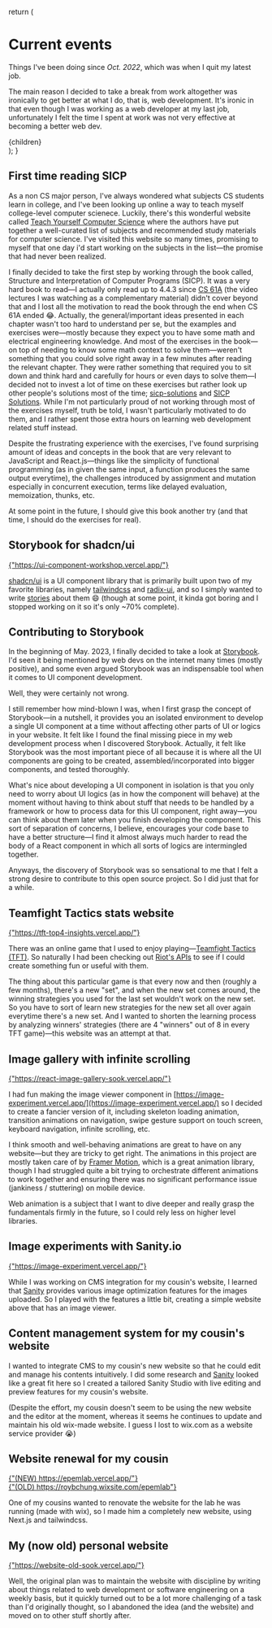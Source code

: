 
  return (
    <div className="prose dark:prose-invert max-w-none">
      <h1 className="text-4xl font-bold tracking-tight text-zinc-800 dark:text-zinc-100 md:text-5xl">
        <div>Current events</div>
      </h1>
      <p className="mt-6 text-base text-zinc-600 dark:text-zinc-400">
        Things I've been doing since <em>Oct. 2022</em>, which was when I quit
        my latest job.
      </p>
      <p className="mt-6 text-base text-zinc-600 dark:text-zinc-400">
        The main reason I decided to take a break from work altogether was
        ironically to get better at what I do, that is, web development. It's
        ironic in that even though I was working as a web developer at my last
        job, unfortunately I felt the time I spent at work was not very
        effective at becoming a better web dev.
      </p>
      <WithRuler className="mt-12">{children}</WithRuler>
    </div>
  );
}

<Event date="2023-09">

## First time reading SICP

<div className="shadow-md shadow-zinc-200/70 dark:shadow-zinc-950/50 not-prose">
  <ImageGalleryInline
    imageUrls={["/sicp-1.png", "/sicp-2.png", "/sicp-3.png"]}
  />
</div>

As a non CS major person, I've always wondered what subjects CS students learn in college, and I've been looking up online a way to teach myself college-level computer scienece. Luckily, there's this wonderful website called [Teach Yourself Computer Science](https://teachyourselfcs.com/) where the authors have put together a well-curated list of subjects and recommended study materials for computer science. I've visited this website so many times, promising to myself that one day i'd start working on the subjects in the list&mdash;the promise that had never been realized.

I finally decided to take the first step by working through the book called, Structure and Interpretation of Computer Programs (SICP). It was a very hard book to read&mdash;I actually only read up to 4.4.3 since [CS 61A](https://archive.org/details/ucberkeley-webcast-PL3E89002AA9B9879E?sort=title) (the video lectures I was watching as a complementary material) didn't cover beyond that and I lost all the motivation to read the book through the end when CS 61A ended 😂. Actually, the general/important ideas presented in each chapter wasn't too hard to understand per se, but the examples and exercises were&mdash;mostly because they expect you to have some math and electrical engineering knowledge. And most of the exercises in the book&mdash;on top of needing to know some math context to solve them&mdash;weren't something that you could solve right away in a few minutes after reading the relevant chapter. They were rather something that required you to sit down and think hard and carefully for hours or even days to solve them&mdash;I decided not to invest a lot of time on these exercises but rather look up other people's solutions most of the time; [sicp-solutions](http://community.schemewiki.org/?sicp-solutions) and [SICP Solutions](https://sicp-solutions.net/). While I'm not particularly proud of not working through most of the exercises myself, truth be told, I wasn't particularly motivated to do them, and I rather spent those extra hours on learning web development related stuff instead.

Despite the frustrating experience with the exercises, I've found surprising amount of ideas and concepts in the book that are very relevant to JavaScript and React.js&mdash;things like the simplicity of functional programming (as in given the same input, a function produces the same output everytime), the challenges introduced by assignment and mutation especially in concurrent execution, terms like delayed evaluation, memoization, thunks, etc.

At some point in the future, I should give this book another try (and that time, I should do the exercises for real).

</Event>

<Event date="2023-07">

## Storybook for shadcn/ui

<div className="shadow-md shadow-zinc-200/70 dark:shadow-zinc-950/50 not-prose">
  <ImageGalleryInline imageUrls={["/shadcn-1.png", "/shadcn-2.png"]}>
    <a
      href="https://ui-component-workshop.vercel.app/"
      target="_blank"
      className="text-primary-dark"
    >
      {"https://ui-component-workshop.vercel.app/"}
    </a>
  </ImageGalleryInline>
</div>

[shadcn/ui](https://ui.shadcn.com/) is a UI component library that is primarily built upon two of my favorite libraries,
namely [tailwindcss](https://tailwindcss.com/) and [radix-ui](https://www.radix-ui.com/primitives), and so I simply wanted to write [stories](https://storybook.js.org/docs/react/writing-stories/introduction) about them 😄 (though at some point, it kinda got boring and I stopped working on it so it's only ~70% complete).

</Event>

<Event date="2023-05">

## Contributing to Storybook

<div className="shadow-md shadow-zinc-200/70 dark:shadow-zinc-950/50 not-prose">
  <ImageGalleryInline
    imageUrls={[
      "/storybook-1.png",
      "/storybook-2.png",
      "/storybook-3.png",
      "/storybook-5.png",
      "/storybook-4.png",
    ]}
  />
</div>

In the beginning of May. 2023, I finally decided to take a look at [Storybook](https://storybook.js.org/docs/react/get-started/why-storybook). I'd seen it being mentioned by web devs on the internet many times (mostly positive), and some even argued Storybook was an indispensable tool when it comes to UI component development.

Well, they were certainly not wrong.

I still remember how mind-blown I was, when I first grasp the concept of Storybook&mdash;in a nutshell, it provides you an isolated environment to develop a single UI component at a time without affecting other parts of UI or logics in your website. It felt like I found the final missing piece in my web development process when I discovered Storybook. Actually, it felt like Storybook was the most important piece of all because it is where all the UI components are going to be created, assembled/incorporated into bigger components, and tested thoroughly.

What's nice about developing a UI component in isolation is that you only need to worry about UI logics (as in how the component will behave) at the moment without having to think about stuff that needs to be handled by a framework or how to process data for this UI component, right away&mdash;you can think about them later when you finish developing the component. This sort of separation of concerns, I believe, encourages your code base to have a better structure&mdash;I find it almost always much harder to read the body of a React component in which all sorts of logics are intermingled together.

Anyways, the discovery of Storybook was so sensational to me that I felt a strong desire to contribute to this open source project. So I did just that for a while.

</Event>

<Event date="2023-04">

## Teamfight Tactics stats website

<div className="shadow-md shadow-zinc-200/70 dark:shadow-zinc-950/50 not-prose">
  <ImageGalleryInline imageUrls={["/tft-top4-1.png", "/tft-top4-2.png"]}>
    <a
      href="https://tft-top4-insights.vercel.app/"
      target="_blank"
      className="text-primary-dark"
    >
      {"https://tft-top4-insights.vercel.app/"}
    </a>
  </ImageGalleryInline>
</div>

There was an online game that I used to enjoy playing&mdash;[Teamfight Tactics (TFT)](https://teamfighttactics.leagueoflegends.com/en-us/). So naturally I had been checking out [Riot's APIs](https://developer.riotgames.com/apis) to see if I could create something fun or useful with them.

The thing about this particular game is that every now and then (roughly a few months), there's a new "set", and when the new set comes around, the winning strategies you used for the last set wouldn't work on the new set. So you have to sort of learn new strategies for the new set all over again everytime there's a new set. And I wanted to shorten the learning process by analyzing winners' strategies (there are 4 "winners" out of 8 in every TFT game)&mdash;this website was an attempt at that.

</Event>

<Event date="2023-03">

## Image gallery with infinite scrolling

<div className="shadow-md shadow-zinc-200/70 dark:shadow-zinc-950/50 not-prose">
  <ImageGalleryInline
    imageUrls={[
      "/image-gallery-infinite-1.png",
      "/image-gallery-infinite-2.png",
      "/image-gallery-infinite-3.png",
    ]}
  >
    <a
      href="https://react-image-gallery-sook.vercel.app/"
      target="_blank"
      className="text-primary-dark"
    >
      {"https://react-image-gallery-sook.vercel.app/"}
    </a>
  </ImageGalleryInline>
</div>

I had fun making the image viewer component in [https://image-experiment.vercel.app/](https://image-experiment.vercel.app/) so I decided to create a fancier version of it, including skeleton loading animation, transition animations on navigation, swipe gesture support on touch screen, keyboard navigation, infinite scrolling, etc.

I think smooth and well-behaving animations are great to have on any website&mdash;but they are tricky to get right. The animations in this project are mostly taken care of by [Framer Motion](https://www.framer.com/motion/introduction/), which is a great animation library, though I had struggled quite a bit trying to orchestrate different animations to work together and ensuring there was no significant performance issue (jankiness / stuttering) on mobile device.

Web animation is a subject that I want to dive deeper and really grasp the fundamentals firmly in the future, so I could rely less on higher level libraries.

</Event>

<Event date="2023-02">

## Image experiments with Sanity.io

<div className="shadow-md shadow-zinc-200/70 dark:shadow-zinc-950/50 not-prose">
  <ImageGalleryInline
    imageUrls={[
      "/image-experiment-1.png",
      "/image-experiment-5.png",
      "/image-experiment-2.png",
      "/image-experiment-3.png",
      "/image-experiment-4.png",
    ]}
  >
    <a
      href="https://image-experiment.vercel.app/"
      target="_blank"
      className="text-primary-dark"
    >
      {"https://image-experiment.vercel.app/"}
    </a>
  </ImageGalleryInline>
</div>

While I was working on CMS integration for my cousin's website, I learned that [Sanity](https://www.sanity.io/) provides various image optimization features for the images uploaded. So I played with the features a little bit, creating a simple website above that has an image viewer.

</Event>

<Event date="2023-01">

## Content management system for my cousin's website

<div className="shadow-md shadow-zinc-200/70 dark:shadow-zinc-950/50 not-prose">
  <ImageGalleryInline
    imageUrls={[
      "/epem-cms-1.png",
      "/epem-cms-2.png",
      "/epem-cms-3.png",
      "/epem-cms-4.png",
      "/epem-cms-5.png",
      "/epem-cms-6.png",
      "/epem-cms-7.png",
    ]}
  />
</div>

I wanted to integrate CMS to my cousin's new website so that he could edit and manage his contents intuitively. I did some research and [Sanity](https://www.sanity.io/) looked like a great fit here so I created a tailored Sanity Studio with live editing and preview features for my cousin's website.

(Despite the effort, my cousin doesn't seem to be using the new website and the editor at the moment, whereas it seems he continues to update and maintain his old wix-made website. I guess I lost to wix.com as a website service provider 😭)

</Event>

<Event date="2022-12">

## Website renewal for my cousin

<div className="space-y-5">
<div className="shadow-md shadow-zinc-200/70 dark:shadow-zinc-950/50 not-prose">
  <a href="https://epemlab.vercel.app/" target="_blank">
    <Picture.Root aspectRatio={2.05}>
      <Picture.Figure className="">
        <Picture.Skeleton />
        <Picture.Img
          loading="lazy"
          src="/cousin-website-renewal.png"
          className=""
        />
      </Picture.Figure>
      <figcaption className="text-2xs w-full text-center p-1 text-primary dark:text-primary-dark">
        {"(NEW) https://epemlab.vercel.app/"}
      </figcaption>
    </Picture.Root>
  </a>
</div>

<div className="shadow-md shadow-zinc-200/70 dark:shadow-zinc-950/50 not-prose">
  <a href="https://roybchung.wixsite.com/epemlab" target="_blank">
    <Picture.Root aspectRatio={2.05}>
      <Picture.Figure className="">
        <Picture.Skeleton />
        <Picture.Img loading="lazy" src="/epem-wix.png" className="" />
      </Picture.Figure>
      <figcaption className="text-2xs w-full text-center p-1 text-primary dark:text-primary-dark">
        {"(OLD) https://roybchung.wixsite.com/epemlab"}
      </figcaption>
    </Picture.Root>
  </a>
</div>
</div>

One of my cousins wanted to renovate the website for the lab he was running (made with wix), so I made him a completely new website, using Next.js and tailwindcss.

</Event>

<Event date="2022-10">

## My (now old) personal website

<div className="shadow-md shadow-zinc-200/70 dark:shadow-zinc-950/50 not-prose">
  <a href="https://website-old-sook.vercel.app/" target="_blank">
    <Picture.Root aspectRatio={2.04}>
      <Picture.Figure className="">
        <Picture.Skeleton />
        <Picture.Img loading="lazy" src="/website-old.png" className="" />
      </Picture.Figure>
      <figcaption className="text-2xs w-full text-center p-1 text-primary dark:text-primary-dark">
        {"https://website-old-sook.vercel.app/"}
      </figcaption>
    </Picture.Root>
  </a>
</div>

Well, the original plan was to maintain the website with discipline by writing about things related to web development or software engineering on a weekly basis, but it quickly turned out to be a lot more challenging of a task than I'd originally thought, so I abandoned the idea (and the website) and moved on to other stuff shortly after.

</Event>
